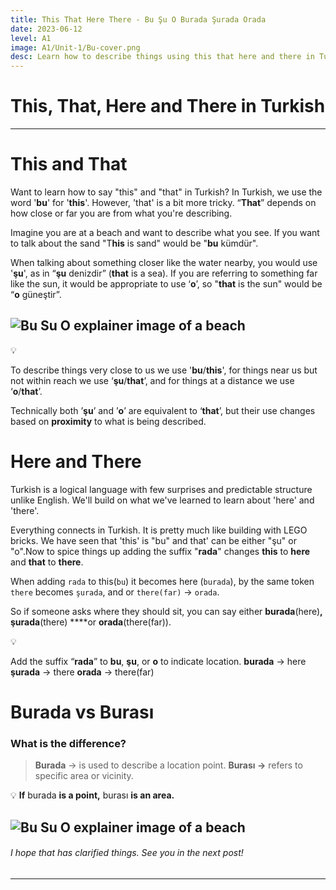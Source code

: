 ```yaml
---
title: This That Here There - Bu Şu O Burada Şurada Orada
date: 2023-06-12
level: A1
image: A1/Unit-1/Bu-cover.png
desc: Learn how to describe things using this that here and there in Turkish
---
```



# This, That, Here and There in Turkish
---

# This and That


Want to learn how to say "this" and "that" in Turkish? In Turkish, we use the word '**bu**' for '**this**'. However, 'that' is a bit more tricky. “**That**” depends on how close or far you are from what you're describing.

Imagine you are at a beach and want to describe what you see. If you want to talk about the sand "T**his** is sand" would be "**bu** kümdür". 

When talking about something closer like the water nearby, you would use '**şu**', as in “**şu** denizdir” (**that** is a sea). If you are referring to something far like the sun, it would be appropriate to use ‘**o**’, so "**that** is the sun" would be “**o** güneştir”.

<Image 
src="/images/A1/Unit-1/Bu-Su-O.png"
fill 
alt="Bu Su O explainer image of a beach"
 />
 ---

<aside>
💡 

To describe things very close to us we use '**bu**/********this********', for things near us but not within reach we use ‘**şu**/********that********’, and for things at a distance we use ‘**o**/**that**’.

Technically both ’**şu**’ and ’**o**’ are equivalent to ‘**that**’, but their use changes based on **proximity** to what is being described.

</aside>

# Here and There


Turkish is a logical language with few surprises and predictable structure unlike English. We'll build on what we've learned to learn about 'here' and 'there'.

Everything connects in Turkish. It is pretty much like building with LEGO bricks. We have seen that 'this' is "bu" and that' can be either "şu" or "o".Now to spice things up adding the suffix "**rada**" changes **this** to **here** and **that** to **there**.

When adding `rada` to this(`bu`) it becomes here (`burada`), by the same token `there` becomes `şurada`, and or `there(far)` → `orada`.

So if someone asks where they should sit, you can say either **burada**(here)**, şurada**(there) ****or **orada**(there(far)).

<aside>
💡

 Add the suffix “**rada**” to **bu**, **şu**, or **o** to indicate location.
 **burada** → here 
 **şurada**  → there
 **orada**   → there(far)

</aside>

# Burada vs Burası


### What is the difference?

> **Burada** → is used to describe a location point. 
******************Burası →****************** refers to specific area or vicinity.

💡 **If** burada ************************is a point,************************ burası **********************is an area.**********************
> 

<Image 
src="/images/A1/Unit-1/Burasi_explained.png"
fill
alt="Bu Su O explainer image of a beach"
 /> 
 ---




###### I hope that has clarified things. See you in the next post!

---
